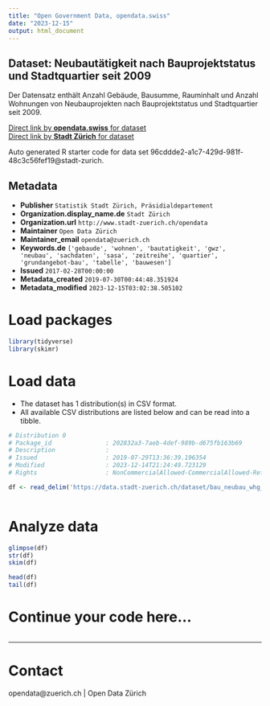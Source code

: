 ```yaml
---
title: "Open Government Data, opendata.swiss"
date: "2023-12-15"
output: html_document
---
```


## Dataset: Neubautätigkeit nach Bauprojektstatus und Stadtquartier seit 2009

Der Datensatz enthält Anzahl Gebäude, Bausumme, Rauminhalt und Anzahl Wohnungen von Neubauprojekten nach Bauprojektstatus und Stadtquartier seit 2009.

[Direct link by **opendata.swiss** for dataset](https://opendata.swiss/de/dataset/neubautatigkeit-nach-bauprojektstatus-und-stadtquartier-seit-20091)<br>
[Direct link by **Stadt Zürich** for dataset](https://data.stadt-zuerich.ch/dataset/bau_neubau_whg_bausm_rinh_geb_projstatus_quartier_seit2009_od5011)

Auto generated R starter code for data set 96cddde2-a1c7-429d-981f-48c3c56fef19@stadt-zurich.

## Metadata

- **Publisher** `Statistik Stadt Zürich, Präsidialdepartement`
- **Organization.display_name.de** `Stadt Zürich`
- **Organization.url** `http://www.stadt-zuerich.ch/opendata`
- **Maintainer** `Open Data Zürich`
- **Maintainer_email** `opendata@zuerich.ch`
- **Keywords.de** `['gebaude', 'wohnen', 'bautatigkeit', 'gwz', 'neubau', 'sachdaten', 'sasa', 'zeitreihe', 'quartier', 'grundangebot-bau', 'tabelle', 'bauwesen']`
- **Issued** `2017-02-28T00:00:00`
- **Metadata_created** `2019-07-30T00:44:48.351924`
- **Metadata_modified** `2023-12-15T03:02:38.505102`


# Load packages

```r

library(tidyverse)
library(skimr)

```

# Load data

-   The dataset has 1 distribution(s) in CSV format.
-   All available CSV distributions are listed below and can be read into a tibble.

```r

# Distribution 0
# Package_id               : 202832a3-7aeb-4def-989b-d675fb163b69
# Description              : 
# Issued                   : 2019-07-29T13:36:39.196354
# Modified                 : 2023-12-14T21:24:49.723129
# Rights                   : NonCommercialAllowed-CommercialAllowed-ReferenceNotRequired

df <- read_delim('https://data.stadt-zuerich.ch/dataset/bau_neubau_whg_bausm_rinh_geb_projstatus_quartier_seit2009_od5011/download/BAU501OD5011.csv')



```

# Analyze data

```r

glimpse(df)
str(df)
skim(df)

head(df)
tail(df)

```

# Continue your code here...

```r

```

------------------------------------------------------------------------

# Contact

opendata@zuerich.ch | Open Data Zürich
